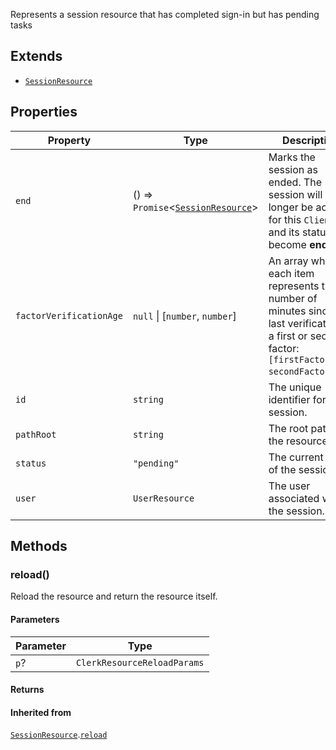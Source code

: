 Represents a session resource that has completed sign-in but has pending tasks

## Extends

- [`SessionResource`](session-resource.mdx)

## Properties

| Property | Type | Description | Overrides | Inherited from |
| ------ | ------ | ------ | ------ | ------ |
| <a id="end"></a> `end` | () => `Promise`\<[`SessionResource`](session-resource.mdx)\> | Marks the session as ended. The session will no longer be active for this `Client` and its status will become **ended**. | - | [`SessionResource`](session-resource.mdx).[`end`](SessionResource.mdx#end) |
| <a id="factorverificationage"></a> `factorVerificationAge` | `null` \| \[`number`, `number`\] | An array where each item represents the number of minutes since the last verification of a first or second factor: `[firstFactorAge, secondFactorAge]`. | - | [`SessionResource`](session-resource.mdx).[`factorVerificationAge`](SessionResource.mdx#factorverificationage) |
| <a id="id"></a> `id` | `string` | The unique identifier for the session. | - | [`SessionResource`](session-resource.mdx).[`id`](SessionResource.mdx#id) |
| <a id="pathroot"></a> `pathRoot` | `string` | The root path of the resource. | - | [`SessionResource`](session-resource.mdx).[`pathRoot`](SessionResource.mdx#pathroot) |
| <a id="status"></a> `status` | `"pending"` | The current state of the session. | [`SessionResource`](session-resource.mdx).[`status`](SessionResource.mdx#status) | - |
| <a id="user"></a> `user` | `UserResource` | The user associated with the session. | [`SessionResource`](session-resource.mdx).[`user`](SessionResource.mdx#user) | - |

## Methods

### reload()

Reload the resource and return the resource itself.

#### Parameters

| Parameter | Type |
| ------ | ------ |
| `p`? | `ClerkResourceReloadParams` |

#### Returns

#### Inherited from

[`SessionResource`](session-resource.mdx).[`reload`](SessionResource.mdx#reload)
